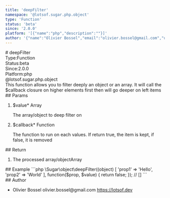 ```yaml
---
title: 'deepFilter'
namespace: '@lotsof.sugar.php.object'
type: 'Function'
status: 'beta'
since: '2.0.0'
platform: '[{"name":"php","description":""}]'
author: '{"name":"Olivier Bossel","email":"olivier.bossel@gmail.com","url":"https://lotsof.dev"}'
---
```

<div class="docmap-mdx">
# deepFilter
<div class="_metas">
<div class="_type"><span class="_type-label">Type:</span><span class="_type-value">Function</span></div>
<div class="_status"><span class="_status-label">Status:</span><span class="_status-value -beta">beta</span></div>
<div class="_since"><span class="_since-label">Since:</span><span class="_since-value">2.0.0</span></div>
<div class="_platform"><span class="_platform-label">Platform:</span><span class="_platform-value -php">php</span></div>
</div>
<div class="_namespace">@lotsof.sugar.php.object</div>
<div class="_description">
This function allows you to filter deeply an object or an array.
It will call the $callback closure on higher elements first then will go deeper on left items
</div>
<div class="_params">
## Params
<ol class="_list">
<li class="_item">
<span class="_name">$value<span class="_required">*</span></span><span class="_default"></span> <span class="_type">Array</span>
<p class="_description">The array&sol;object to deep filter on</p>
</li>
<li class="_item">
<span class="_name">$callback<span class="_required">*</span></span><span class="_default"></span> <span class="_type">Function</span>
<p class="_description">The function to run on each values&period; If return true&comma; the item is kept&comma; if false&comma; it is removed</p>
</li>
</ol>
</div>
<div class="_return">
## Return
<ol class="_list">
<li class="_item">
<span class="_description">The processed array/object</span><span class="_default"></span><span class="_type">Array</span>
</li>
</ol>
</div>
<div class="_examples">
## Example
```php
\Sugar\object\deepFilter((object) [
   'prop1' => 'Hello',
   'prop2' => 'World'
], function($prop, $value) {
     return false;
});
// []
```
</div>
<div class="_author">
## Author
<ul class="_list">
<li class="_item">
<span class="_name">Olivier Bossel</span>
<span class="_email">olivier.bossel@gmail.com</span>
<a href="https://lotsof.dev" target="_blank" class="_url">https://lotsof.dev</a>
</li>
</ul>
</div>
</div>